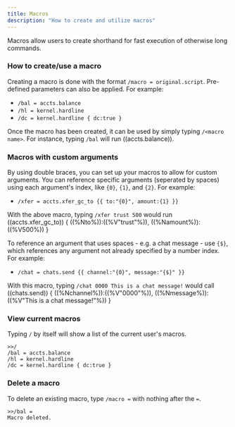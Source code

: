 ```yaml
---
title: Macros
description: "How to create and utilize macros"
---
```


Macros allow users to create shorthand for fast execution of otherwise long commands.

### How to create/use a macro

Creating a macro is done with the format `/macro = original.script`. Pre-defined parameters can also be applied. For example:

- `/bal = accts.balance`
- `/hl = kernel.hardline`
- `/dc = kernel.hardline { dc:true }`

Once the macro has been created, it can be used by simply typing `/<macro name>`. For instance, typing `/bal` will run ((accts.balance)).

### Macros with custom arguments

By using double braces, you can set up your macros to allow for custom arguments. You can reference specific arguments (seperated by spaces) using each argument's index, like `{0}`, `{1}`, and `{2}`. For example:

- `/xfer = accts.xfer_gc_to {{ to:"{0}", amount:{1} }}`

With the above macro, typing `/xfer trust 500` would run ((accts.xfer_gc_to)) \{ ((%Nto%)):((%V"trust"%)), ((%Namount%)):((%V500%)) \}

To reference an argument that uses spaces - e.g. a chat message - use `{$}`, which references any argument not already specified by a number index. For example:

- `/chat = chats.send {{ channel:"{0}", message:"{$}" }}`

With this macro, typing `/chat 0000 This is a chat message!` would call ((chats.send)) \{ ((%Nchannel%)):((%V"0000"%)), ((%Nmessage%)):((%V"This is a chat message!"%)) \}

### View current macros

Typing `/` by itself will show a list of the current user's macros.

```
>>/
/bal = accts.balance
/hl = kernel.hardline
/dc = kernel.hardline { dc:true }
```

### Delete a macro

To delete an existing macro, type `/macro =` with nothing after the `=`.

```
>>/bal =
Macro deleted.
```
